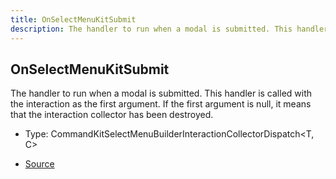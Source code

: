 ```yaml
---
title: OnSelectMenuKitSubmit
description: The handler to run when a modal is submitted. This handler is called with the interaction as the first argument. If the first argument is null, it means that the interaction collector has been destroyed.
---
```


## OnSelectMenuKitSubmit

The handler to run when a modal is submitted. This handler is called with the interaction as the first argument.
If the first argument is null, it means that the interaction collector has been destroyed.

- Type: CommandKitSelectMenuBuilderInteractionCollectorDispatch\<T, C>

- [Source](https://github.com/underctrl-io/commandkit/blob/141d1404ab18a8e659209a0fab65466bf3b6dd85/packages/commandkit/src/components/v1/select-menu/common.ts#L10)